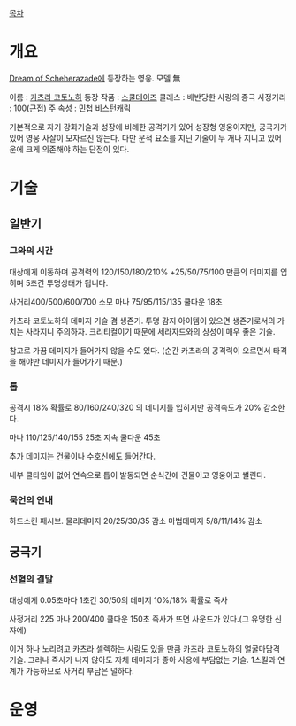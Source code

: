 [[목차]]
= 개요 =

[[Dream of Scheherazade]]에 등장하는 영웅. 모델 無

이름 : [[카츠라 코토노하]]
등장 작품 : [[스쿨데이즈]]
클래스 : 배반당한 사랑의 종극
사정거리 : 100(근접)
주 속성 : 민첩
비스턴캐릭 

기본적으로 자기 강화기술과 성장에 비례한 공격기가 있어 성장형 영웅이지만, 궁극기가 있어 영웅 사살이 모자르진 않는다. 다만 운적 요소를 지닌 기술이 두 개나 지니고 있어 운에 크게 의존해야 하는 단점이 있다.


= 기술 =

== 일반기 ==

=== 그와의 시간 ===
대상에게 이동하며 공격력의 120/150/180/210% +25/50/75/100 만큼의 데미지를 입히며 5초간 투명상태가 됩니다.

사거리400/500/600/700 소모 마나 75/95/115/135 쿨다운 18초

카츠라 코토노하의 데미지 기술 겸 생존기. 투명 감지 아이템이 있으면 생존기로서의 가치는 사라지니 주의하자. 크리티컬이기 때문에 세라자드와의 상성이 매우 좋은 기술.

참고로 가끔 데미지가 들어가지 않을 수도 있다.
(순간 카츠라의 공격력이 오르면서 타격을 해야만 데미지가 들어가기 때문.)
=== 톱 ===
공격시 18% 확률로 80/160/240/320 의 데미지를 입히지만 공격속도가 20% 감소한다.

마나 110/125/140/155   25초 지속  쿨다운 45초

추가 데미지는 건물이나 수호신에도 들어간다.

내부 쿨타임이 없어 연속으로 톱이 발동되면 순식간에 건물이고 영웅이고 썰린다.

=== 묵언의 인내 ===
하드스킨 패시브.
물리데미지 20/25/30/35 감소  마법데미지 5/8/11/14% 감소

== 궁극기 ==

=== 선혈의 결말 ===
대상에게 0.05초마다 1초간 30/50의 데미지  10%/18% 확률로 즉사

사정거리 225 마나  200/400  쿨다운 150초
즉사가 뜨면 사운드가 있다.(그 유명한 신쟈에)

이거 하나 노리려고 카츠라 셀렉하는 사람도 있을 만큼 카츠라 코토노하의 얼굴마담격 기술. 그러나 즉사가 나지 않아도 자체 데미지가 좋아 사용에 부담없는 기술. 1스킬과 연계가 가능하므로 사거리 부담은 덜하다.

= 운영 =
